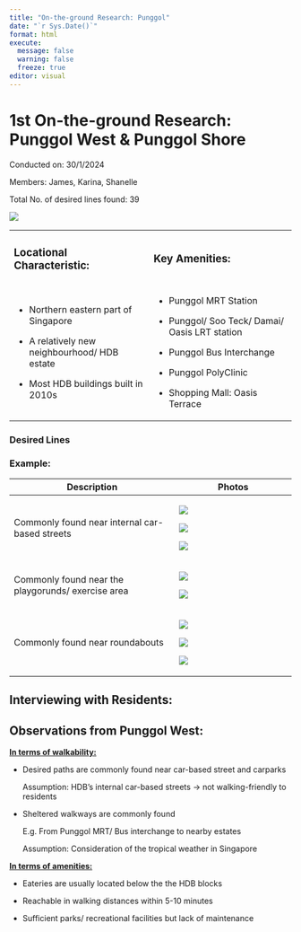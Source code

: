 ```yaml
---
title: "On-the-ground Research: Punggol"
date: "`r Sys.Date()`"
format: html
execute: 
  message: false
  warning: false
  freeze: true
editor: visual
---
```


# 1st On-the-ground Research: Punggol West & Punggol Shore  

Conducted on: 30/1/2024

Members: James, Karina, Shanelle

Total No. of desired lines found: 39

![](images/clipboard-2449319061.png)

+-------------------------------------------------+--------------------------------------------------+
| ### Locational Characteristic:                  | ### Key Amenities:                               |
+-------------------------------------------------+--------------------------------------------------+
| -   Northern eastern part of Singapore          | -   Punggol MRT Station                          |
|                                                 |                                                  |
| -   A relatively new neighbourhood/ HDB estate  | -   Punggol/ Soo Teck/ Damai/ Oasis LRT station  |
|                                                 |                                                  |
| -   Most HDB buildings built in 2010s           | -   Punggol Bus Interchange                      |
|                                                 |                                                  |
|                                                 | -   Punggol PolyClinic                           |
|                                                 |                                                  |
|                                                 | -   Shopping Mall: Oasis Terrace                 |
+-------------------------------------------------+--------------------------------------------------+

### Desired Lines 

### Example: 

+-----------------------------------------------------+--------------------------------------+
| Description                                         | Photos                               |
+=====================================================+======================================+
| Commonly found near internal car-based streets      | ![](images/clipboard-2965123620.png) |
|                                                     |                                      |
|                                                     | ![](images/clipboard-4042708500.png) |
|                                                     |                                      |
|                                                     | ![](images/clipboard-3788489660.png) |
+-----------------------------------------------------+--------------------------------------+
| Commonly found near the playgorunds/ exercise area  | ![](images/clipboard-3160906997.png) |
|                                                     |                                      |
|                                                     | ![](images/clipboard-2507447476.png) |
+-----------------------------------------------------+--------------------------------------+
| Commonly found near roundabouts                     | ![](images/clipboard-4014182519.png) |
|                                                     |                                      |
|                                                     | ![](images/clipboard-2918582552.png) |
|                                                     |                                      |
|                                                     | ![](images/clipboard-150381246.png)  |
+-----------------------------------------------------+--------------------------------------+

## Interviewing with Residents: 

## Observations from Punggol West:

[**In terms of walkability:**]{.underline}

-   Desired paths are commonly found near car-based street and carparks

    Assumption: HDB’s internal car-based streets → not walking-friendly to residents 

-   Sheltered walkways are commonly found

    E.g. From Punggol MRT/ Bus interchange to nearby estates  

    Assumption: Consideration of the tropical weather in Singapore

[**In terms of amenities:**]{.underline}

-   Eateries are usually located below the the HDB blocks 

-   Reachable in walking distances within 5-10 minutes 

-   Sufficient parks/ recreational facilities but lack of maintenance
